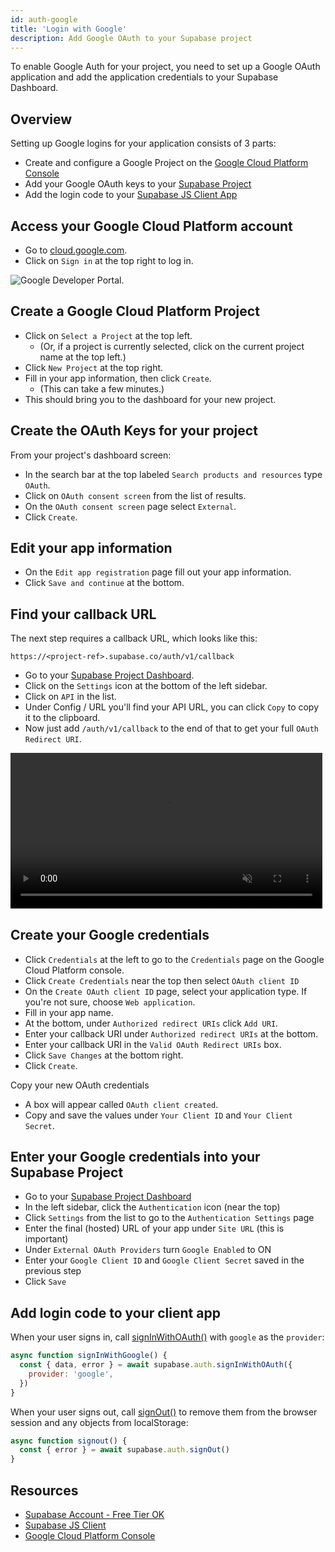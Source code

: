```yaml
---
id: auth-google
title: 'Login with Google'
description: Add Google OAuth to your Supabase project
---
```



To enable Google Auth for your project, you need to set up a Google OAuth application and add the application credentials to your Supabase Dashboard.

## Overview

Setting up Google logins for your application consists of 3 parts:

- Create and configure a Google Project on the [Google Cloud Platform Console](https://console.cloud.google.com/home/dashboard)
- Add your Google OAuth keys to your [Supabase Project](https://app.supabase.com)
- Add the login code to your [Supabase JS Client App](https://github.com/supabase/supabase-js)

## Access your Google Cloud Platform account

- Go to [cloud.google.com](https://cloud.google.com).
- Click on `Sign in` at the top right to log in.

![Google Developer Portal.](/docs/img/guides/auth-google/google-portal.png)

## Create a Google Cloud Platform Project

- Click on `Select a Project` at the top left.
  - (Or, if a project is currently selected, click on the current project name at the top left.)
- Click `New Project` at the top right.
- Fill in your app information, then click `Create`.
  - (This can take a few minutes.)
- This should bring you to the dashboard for your new project.

## Create the OAuth Keys for your project

From your project's dashboard screen:

- In the search bar at the top labeled `Search products and resources` type `OAuth`.
- Click on `OAuth consent screen` from the list of results.
- On the `OAuth consent screen` page select `External`.
- Click `Create`.

## Edit your app information

- On the `Edit app registration` page fill out your app information.
- Click `Save and continue` at the bottom.

## Find your callback URL

The next step requires a callback URL, which looks like this:

`https://<project-ref>.supabase.co/auth/v1/callback`

- Go to your [Supabase Project Dashboard](https://app.supabase.com).
- Click on the `Settings` icon at the bottom of the left sidebar.
- Click on `API` in the list.
- Under Config / URL you'll find your API URL, you can click `Copy` to copy it to the clipboard.
- Now just add `/auth/v1/callback` to the end of that to get your full `OAuth Redirect URI`.

<video width="99%" muted playsInline controls="true">
  <source src="/docs/videos/api/api-url-and-key.mp4" type="video/mp4" muted playsInline />
</video>

## Create your Google credentials

- Click `Credentials` at the left to go to the `Credentials` page on the Google Cloud Platform console.
- Click `Create Credentials` near the top then select `OAuth client ID`
- On the `Create OAuth client ID` page, select your application type. If you're not sure, choose `Web application`.
- Fill in your app name.
- At the bottom, under `Authorized redirect URIs` click `Add URI`.
- Enter your callback URI under `Authorized redirect URIs` at the bottom.
- Enter your callback URI in the `Valid OAuth Redirect URIs` box.
- Click `Save Changes` at the bottom right.
- Click `Create`.

Copy your new OAuth credentials

- A box will appear called `OAuth client created`.
- Copy and save the values under `Your Client ID` and `Your Client Secret`.

## Enter your Google credentials into your Supabase Project

- Go to your [Supabase Project Dashboard](https://app.supabase.com)
- In the left sidebar, click the `Authentication` icon (near the top)
- Click `Settings` from the list to go to the `Authentication Settings` page
- Enter the final (hosted) URL of your app under `Site URL` (this is important)
- Under `External OAuth Providers` turn `Google Enabled` to ON
- Enter your `Google Client ID` and `Google Client Secret` saved in the previous step
- Click `Save`

## Add login code to your client app

When your user signs in, call [signInWithOAuth()](/docs/reference/javascript/auth-signinwithoauth) with `google` as the `provider`:

```js
async function signInWithGoogle() {
  const { data, error } = await supabase.auth.signInWithOAuth({
    provider: 'google',
  })
}
```

When your user signs out, call [signOut()](/docs/reference/javascript/auth-signout) to remove them from the browser session and any objects from localStorage:

```js
async function signout() {
  const { error } = await supabase.auth.signOut()
}
```

## Resources

- [Supabase Account - Free Tier OK](https://supabase.com)
- [Supabase JS Client](https://github.com/supabase/supabase-js)
- [Google Cloud Platform Console](https://console.cloud.google.com/home/dashboard)
